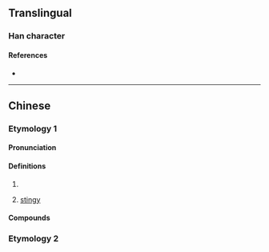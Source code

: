 {{also|生|主}}
{{character info}}
==Translingual==

===Han character===
{{Han char|rn=96|rad=王|as=01|sn=5|four=|canj=OG,XXOG|ids=⿱𠂉土,⿰丿王}}

====References====
* {{Han ref|kx=0727.041|hdz=21101.010|uh=738D|ud=29581}}

----

==Chinese==

===Etymology 1===
{{zh-forms}}

====Pronunciation====
{{zh-pron
|m=gǎ
|c=gaa2,gaat3
|cat=a
}}

====Definitions====
{{zh-hanzi}}

# {{zh-alt-form|嘎|tr=gǎ|[[ill-tempered]]; [[naughty]]}}
# {{lb|zh|Northeastern Mandarin}} [[stingy]]

====Compounds====
{{zh-der|玍七馬八|玍古|玍雜子|玍子|玍不溜秋|玍古話|玍話|玍拉古東兒的|玍屄|玍屄豆子|玍牙子|玍牙子話|玍了古氣兒}}

===Etymology 2===
{{zh-see|𡳞|v}}